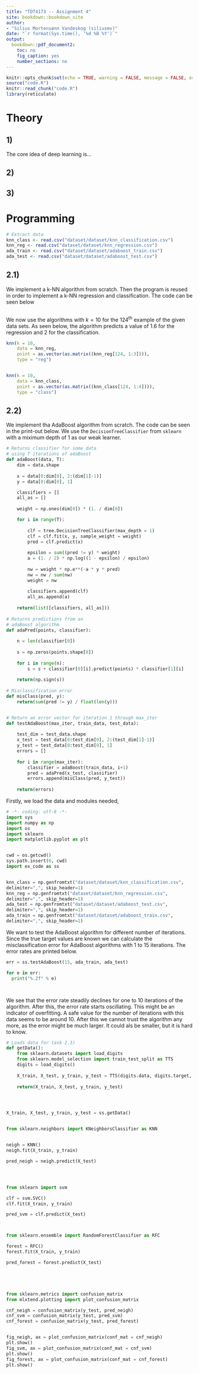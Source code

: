 ```yaml
---
title: "TDT4173 -- Assignment 4"
site: bookdown::bookdown_site
author: 
- "Silius Mortensønn Vandeskog (siliusmv)"
date: "`r format(Sys.time(), '%d %B %Y')`"
output: 
  bookdown::pdf_document2:
    toc: no
    fig_caption: yes
    number_sections: no
---
```


```r
knitr::opts_chunk$set(echo = TRUE, warning = FALSE, message = FALSE, error = FALSE, out.width = "70%", fig.align = "center")
source("code.R")
knitr::read_chunk("code.R")
library(reticulate)

```






# Theory

## 1)

The core idea of deep learning is...

## 2)


## 3)



# Programming

```r
# Extract data
knn_class <- read.csv("dataset/dataset/knn_classification.csv")
knn_reg <- read.csv("dataset/dataset/knn_regression.csv")
ada_train <- read.csv("dataset/dataset/adaboost_train.csv")
ada_test <- read.csv("dataset/dataset/adaboost_test.csv")
```


## 2.1)

We implement a k-NN algorithm from scratch. Then the program is reused in order to implement a k-NN regression and classification. The code can be seen below

```r
```

We now use the algorithms with $k = 10$ for the $124^\text{th}$ example of the given data sets. As seen below, the algorithm predicts a value of $1.6$ for the regression and $2$ for the classification.


```r

knn(k = 10,
    data = knn_reg,
    point = as.vector(as.matrix((knn_reg[124, 1:3]))),
    type = "reg")


knn(k = 10,
    data = knn_class,
    point = as.vector(as.matrix((knn_class[124, 1:4]))),
    type = "class")


```


## 2.2)

We implement tha AdaBoost algorithm from scratch. The code can be seen in the print-out below. We use the `DecisionTreeClassifier`  \textit{DecisionTreeClassifier}from `sklearn` with a miximum depth of 1 as our weak learner.

```python

# Returns classifier for some data
# using T iterations of adaBoost
def adaBoost(data, T):
    dim = data.shape
    
    x = data[0:dim[0], 2:(dim[1]-1)]     
    y = data[0:dim[0], 1]

    classifiers = []
    all_as = []
    
    weight = np.ones(dim[0]) * (1. / dim[0])

    for i in range(T):
            
        clf = tree.DecisionTreeClassifier(max_depth = 1)
        clf = clf.fit(x, y, sample_weight = weight)
        pred = clf.predict(x)
        
        epsilon = sum((pred != y) * weight)
        a = (1. / 2) * np.log((1 - epsilon) / epsilon)
        
        nw = weight * np.e**(-a * y * pred)
        nw = nw / sum(nw)
        weight = nw
        
        classifiers.append(clf)
        all_as.append(a)
        
    return(list([classifiers, all_as]))
        
# Returns predictions from an
# adaBoost algorithm
def adaPred(points, classifier):
    
    n = len(classifier[0])
    
    s = np.zeros(points.shape[0])
        
    for i in range(n):
        s = s + classifier[0][i].predict(points) * classifier[1][i]
    
    return(np.sign(s))
    
# Misclassification error    
def misClass(pred, y):
    return(sum(pred != y) / float(len(y)))


# Return an error vector for iteration 1 through max_iter
def testAdaBoost(max_iter, train_data, test_data):
    
    test_dim = test_data.shape
    x_test = test_data[0:test_dim[0], 2:(test_dim[1]-1)]
    y_test = test_data[0:test_dim[0], 1]
    errors = []
    
    for i in range(max_iter):
        classifier = adaBoost(train_data, i+1)
        pred = adaPred(x_test, classifier)
        errors.append(misClass(pred, y_test))
        
    return(errors)

```

Firstly, we load the data and modules needed,

```python
# -*- coding: utf-8 -*-
import sys
import numpy as np
import os
import sklearn
import matplotlib.pyplot as plt


cwd = os.getcwd()
sys.path.insert(0, cwd)
import ex_code as ss


knn_class = np.genfromtxt("dataset/dataset/knn_classification.csv", 
delimiter=",", skip_header=1)
knn_reg = np.genfromtxt("dataset/dataset/knn_regression.csv", 
delimiter=",", skip_header=1)
ada_test = np.genfromtxt("dataset/dataset/adaboost_test.csv", 
delimiter=",", skip_header=1)
ada_train = np.genfromtxt("dataset/dataset/adaboost_train.csv", 
delimiter=",", skip_header=1)


```


We want to test the AdaBoost algorithm for different number of iterations. Since the true target values are known we can calculate the misclassification error for AdaBoost algorithms with 1 to 15 iterations. The error rates are printed below.

```python
err = ss.testAdaBoost(15, ada_train, ada_test)

for e in err:
  print("%.2f" % e)




```

We see that the error rate steadily declines for one to 10 iterations of the algorithm. After this, the error rate starts oscillating. This might be an indicator of overfitting. A safe value for the number of iterations with this data seems to be around 10. After this we cannot trust the algorithm any more, as the error might be much larger. It could als be smaller, but it is hard to know.

```python

# Loads data for task 2.3)
def getData():
    from sklearn.datasets import load_digits
    from sklearn.model_selection import train_test_split as TTS
    digits = load_digits()
    
    X_train, X_test, y_train, y_test = TTS(digits.data, digits.target, random_state=42)
    
    return(X_train, X_test, y_train, y_test)




X_train, X_test, y_train, y_test = ss.getData()


from sklearn.neighbors import KNeighborsClassifier as KNN


neigh = KNN()
neigh.fit(X_train, y_train)

pred_neigh = neigh.predict(X_test)




from sklearn import svm

clf = svm.SVC()
clf.fit(X_train, y_train)

pred_svm = clf.predict(X_test)



from sklearn.ensemble import RandomForestClassifier as RFC

forest = RFC()
forest.fit(X_train, y_train)

pred_forest = forest.predict(X_test)





from sklearn.metrics import confusion_matrix
from mlxtend.plotting import plot_confusion_matrix

cnf_neigh = confusion_matrix(y_test, pred_neigh)
cnf_svm = confusion_matrix(y_test, pred_svm)
cnf_forest = confusion_matrix(y_test, pred_forest)


fig_neigh, ax = plot_confusion_matrix(conf_mat = cnf_neigh)
plt.show()
fig_svm, ax = plot_confusion_matrix(conf_mat = cnf_svm)
plt.show()
fig_forest, ax = plot_confusion_matrix(conf_mat = cnf_forest)
plt.show()

```

